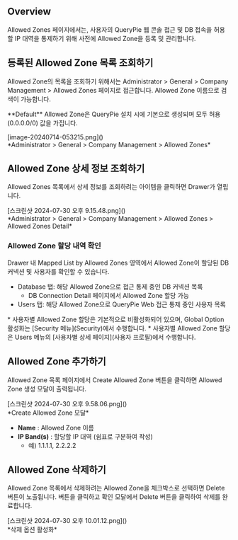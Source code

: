 
## Overview
Allowed Zones 페이지에서는, 사용자의 QueryPie 웹 콘솔 접근 및 DB 접속을 허용할 IP 대역을 통제하기 위해 사전에 Allowed Zone을 등록 및 관리합니다.

## 등록된 Allowed Zone 목록 조회하기
Allowed Zone의 목록을 조회하기 위해서는 Administrator &gt; General &gt; Company Management &gt; Allowed Zones 페이지로 접근합니다. Allowed Zone 이름으로 검색이 가능합니다.

<Callout type="info">
**Default** Allowed Zone은 QueryPie 설치 시에 기본으로 생성되며 모두 허용(0.0.0.0/0) 값을 가집니다. 
</Callout>

<p align="center">
<div>[image-20240714-053215.png]()</div>
*Administrator &gt; General &gt; Company Management &gt; Allowed Zones*
</p>

## Allowed Zone 상세 정보 조회하기
Allowed Zones 목록에서 상세 정보를 조회하려는 아이템을 클릭하면 Drawer가 열립니다.

<p align="center">
<div>[스크린샷 2024-07-30 오후 9.15.48.png]()</div>
*Administrator &gt; General &gt; Company Management &gt; Allowed Zones &gt; Allowed Zones Detail*
</p>

### Allowed Zone 할당 내역 확인
Drawer 내 Mapped List by Allowed Zones 영역에서 Allowed Zone이 할당된 DB 커넥션 및 사용자를 확인할 수 있습니다.

* Database 탭: 해당 Allowed Zone으로 접근 통제 중인 DB 커넥션 목록
    * DB Connection Detail 페이지에서 Allowed Zone 할당 가능
* Users 탭: 해당 Allowed Zone으로 QueryPie Web 접근 통제 중인 사용자 목록

<Callout type="info">
* 사용자별 Allowed Zone 할당은 기본적으로 비활성화되어 있으며, Global Option 활성화는 [Security 메뉴](Security)에서 수행합니다.
* 사용자별 Allowed Zone 할당은 Users 메뉴의 [사용자별 상세 페이지](사용자 프로필)에서 수행합니다.
</Callout>

## Allowed Zone 추가하기
Allowed Zone 목록 페이지에서 Create Allowed Zone 버튼을 클릭하면 Allowed Zone 생성 모달이 출력됩니다.

<p align="center">
<div>[스크린샷 2024-07-30 오후 9.58.06.png]()</div>
*Create Allowed Zone 모달*
</p>

* **Name**  : Allowed Zone 이름
* **IP Band(s)**  : 할당할 IP 대역 (쉼표로 구분하여 작성)
    * 예) 1.1.1.1, 2.2.2.2

## Allowed Zone 삭제하기
Allowed Zone 목록에서 삭제하려는 Allowed Zone을 체크박스로 선택하면 Delete 버튼이 노출됩니다. 버튼을 클릭하고 확인 모달에서 Delete 버튼을 클릭하여 삭제를 완료합니다.

<p align="center">
<div>[스크린샷 2024-07-30 오후 10.01.12.png]()</div>
*삭제 옵션 활성화*
</p>
